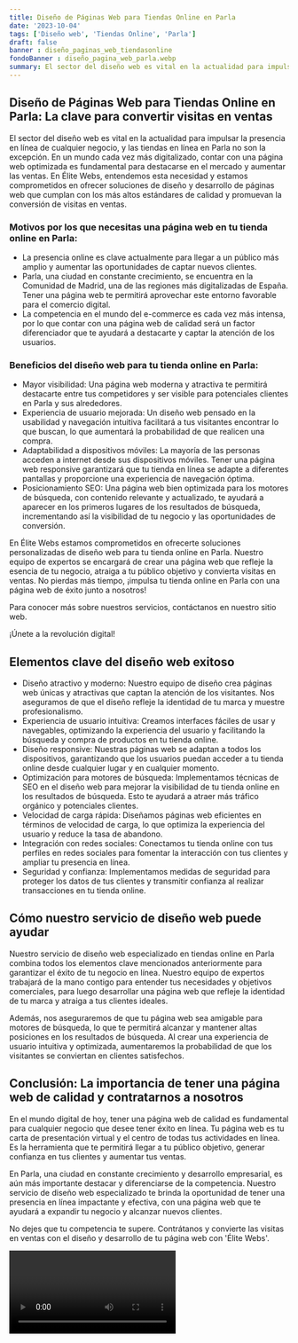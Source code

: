 ```yaml
---
title: Diseño de Páginas Web para Tiendas Online en Parla
date: '2023-10-04'
tags: ['Diseño web', 'Tiendas Online', 'Parla']
draft: false
banner : diseño_paginas_web_tiendasonline
fondoBanner : diseño_pagina_web_parla.webp
summary: El sector del diseño web es vital en la actualidad para impulsar la presencia en línea de cualquier negocio, y las tiendas en línea en Parla no son la excepción. En un mundo cada vez más digitalizado, contar con una página web optimizada es fundamental para destacarse en el mercado y aumentar las ventas. En Élite Webs, entendemos esta necesidad y estamos comprometidos en ofrecer soluciones de diseño y desarrollo de páginas web que cumplan con los más altos estándares de calidad y promuevan la conversión de visitas en ventas.
---
```


## **Diseño de Páginas Web para Tiendas Online en Parla: La clave para convertir visitas en ventas**

El sector del diseño web es vital en la actualidad para impulsar la presencia en línea de cualquier negocio, y las tiendas en línea en Parla no son la excepción. En un mundo cada vez más digitalizado, contar con una página web optimizada es fundamental para destacarse en el mercado y aumentar las ventas. En Élite Webs, entendemos esta necesidad y estamos comprometidos en ofrecer soluciones de diseño y desarrollo de páginas web que cumplan con los más altos estándares de calidad y promuevan la conversión de visitas en ventas.

### **Motivos por los que necesitas una página web en tu tienda online en Parla:**

- La presencia online es clave actualmente para llegar a un público más amplio y aumentar las oportunidades de captar nuevos clientes.
- Parla, una ciudad en constante crecimiento, se encuentra en la Comunidad de Madrid, una de las regiones más digitalizadas de España. Tener una página web te permitirá aprovechar este entorno favorable para el comercio digital.
- La competencia en el mundo del e-commerce es cada vez más intensa, por lo que contar con una página web de calidad será un factor diferenciador que te ayudará a destacarte y captar la atención de los usuarios.

### **Beneficios del diseño web para tu tienda online en Parla:**

- Mayor visibilidad: Una página web moderna y atractiva te permitirá destacarte entre tus competidores y ser visible para potenciales clientes en Parla y sus alrededores.
- Experiencia de usuario mejorada: Un diseño web pensado en la usabilidad y navegación intuitiva facilitará a tus visitantes encontrar lo que buscan, lo que aumentará la probabilidad de que realicen una compra.
- Adaptabilidad a dispositivos móviles: La mayoría de las personas acceden a internet desde sus dispositivos móviles. Tener una página web responsive garantizará que tu tienda en línea se adapte a diferentes pantallas y proporcione una experiencia de navegación óptima.
- Posicionamiento SEO: Una página web bien optimizada para los motores de búsqueda, con contenido relevante y actualizado, te ayudará a aparecer en los primeros lugares de los resultados de búsqueda, incrementando así la visibilidad de tu negocio y las oportunidades de conversión.

En Élite Webs estamos comprometidos en ofrecerte soluciones personalizadas de diseño web para tu tienda online en Parla. Nuestro equipo de expertos se encargará de crear una página web que refleje la esencia de tu negocio, atraiga a tu público objetivo y convierta visitas en ventas. No pierdas más tiempo, ¡impulsa tu tienda online en Parla con una página web de éxito junto a nosotros!

Para conocer más sobre nuestros servicios, contáctanos en nuestro sitio web.

¡Únete a la revolución digital!

<GifSeo />

<Cta />

## Elementos clave del diseño web exitoso

- Diseño atractivo y moderno: Nuestro equipo de diseño crea páginas web únicas y atractivas que captan la atención de los visitantes. Nos aseguramos de que el diseño refleje la identidad de tu marca y muestre profesionalismo.
- Experiencia de usuario intuitiva: Creamos interfaces fáciles de usar y navegables, optimizando la experiencia del usuario y facilitando la búsqueda y compra de productos en tu tienda online.
- Diseño responsive: Nuestras páginas web se adaptan a todos los dispositivos, garantizando que los usuarios puedan acceder a tu tienda online desde cualquier lugar y en cualquier momento.
- Optimización para motores de búsqueda: Implementamos técnicas de SEO en el diseño web para mejorar la visibilidad de tu tienda online en los resultados de búsqueda. Esto te ayudará a atraer más tráfico orgánico y potenciales clientes.
- Velocidad de carga rápida: Diseñamos páginas web eficientes en términos de velocidad de carga, lo que optimiza la experiencia del usuario y reduce la tasa de abandono.
- Integración con redes sociales: Conectamos tu tienda online con tus perfiles en redes sociales para fomentar la interacción con tus clientes y ampliar tu presencia en línea.
- Seguridad y confianza: Implementamos medidas de seguridad para proteger los datos de tus clientes y transmitir confianza al realizar transacciones en tu tienda online.

## Cómo nuestro servicio de diseño web puede ayudar

Nuestro servicio de diseño web especializado en tiendas online en Parla combina todos los elementos clave mencionados anteriormente para garantizar el éxito de tu negocio en línea. Nuestro equipo de expertos trabajará de la mano contigo para entender tus necesidades y objetivos comerciales, para luego desarrollar una página web que refleje la identidad de tu marca y atraiga a tus clientes ideales.

Además, nos aseguraremos de que tu página web sea amigable para motores de búsqueda, lo que te permitirá alcanzar y mantener altas posiciones en los resultados de búsqueda. Al crear una experiencia de usuario intuitiva y optimizada, aumentaremos la probabilidad de que los visitantes se conviertan en clientes satisfechos.

## Conclusión: La importancia de tener una página web de calidad y contratarnos a nosotros

En el mundo digital de hoy, tener una página web de calidad es fundamental para cualquier negocio que desee tener éxito en línea. Tu página web es tu carta de presentación virtual y el centro de todas tus actividades en línea. Es la herramienta que te permitirá llegar a tu público objetivo, generar confianza en tus clientes y aumentar tus ventas.

En Parla, una ciudad en constante crecimiento y desarrollo empresarial, es aún más importante destacar y diferenciarse de la competencia. Nuestro servicio de diseño web especializado te brinda la oportunidad de tener una presencia en línea impactante y efectiva, con una página web que te ayudará a expandir tu negocio y alcanzar nuevos clientes.

No dejes que tu competencia te supere. Contrátanos y convierte las visitas en ventas con el diseño y desarrollo de tu página web con 'Élite Webs'.

<Video />

<CtaBot job='Tiendas Online' city='Parla'/>

<Gmaps query='Parla+españa+maps' />